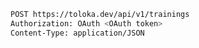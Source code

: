 ```bash
POST https://toloka.dev/api/v1/trainings
Authorization: OAuth <OAuth token>
Content-Type: application/JSON
```